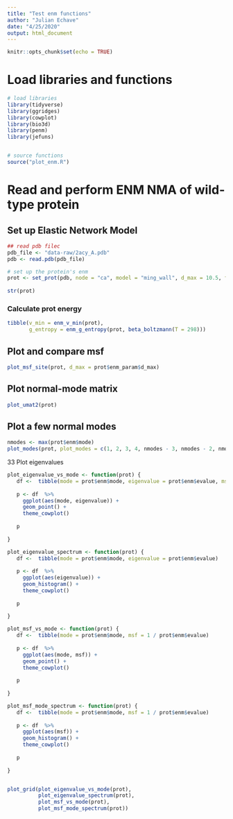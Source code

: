 ```yaml
---
title: "Test enm functions"
author: "Julian Echave"
date: "4/25/2020"
output: html_document
---
```


```r
knitr::opts_chunk$set(echo = TRUE)
```
# Load libraries and functions

```r
# load libraries
library(tidyverse)
library(ggridges)
library(cowplot)
library(bio3d)
library(penm)
library(jefuns)


# source functions
source("plot_enm.R")
```


# Read and perform ENM NMA of wild-type protein


## Set up Elastic Network Model

```r
## read pdb filec
pdb_file <- "data-raw/2acy_A.pdb"
pdb <- read.pdb(pdb_file)

# set up the protein's enm
prot <- set_prot(pdb, node = "ca", model = "ming_wall", d_max = 10.5, frustrated = FALSE)
                
str(prot)
```



### Calculate prot energy

```r
tibble(v_min = enm_v_min(prot), 
       g_entropy = enm_g_entropy(prot, beta_boltzmann(T = 298)))
```


## Plot and compare msf


```r
plot_msf_site(prot, d_max = prot$enm_param$d_max)
```

## Plot normal-mode matrix

```r
plot_umat2(prot)
```

## Plot a few normal modes
  
```r
nmodes <- max(prot$enm$mode)
plot_modes(prot, plot_modes = c(1, 2, 3, 4, nmodes - 3, nmodes - 2, nmodes - 1, nmodes))
```
33 Plot eigenvalues


```r
plot_eigenvalue_vs_mode <- function(prot) {
   df <-  tibble(mode = prot$enm$mode, eigenvalue = prot$enm$evalue, msf = 1 / eigenvalue) 
   
   p <- df  %>% 
     ggplot(aes(mode, eigenvalue)) +
     geom_point() +
     theme_cowplot() 
   
   p
     
}

plot_eigenvalue_spectrum <- function(prot) {
   df <-  tibble(mode = prot$enm$mode, eigenvalue = prot$enm$evalue) 
   
   p <- df  %>% 
     ggplot(aes(eigenvalue)) +
     geom_histogram() +
     theme_cowplot() 
   
   p
     
}

plot_msf_vs_mode <- function(prot) {
   df <-  tibble(mode = prot$enm$mode, msf = 1 / prot$enm$evalue) 
   
   p <- df  %>% 
     ggplot(aes(mode, msf)) +
     geom_point() +
     theme_cowplot() 
   
   p
     
}

plot_msf_mode_spectrum <- function(prot) {
   df <-  tibble(mode = prot$enm$mode, msf = 1 / prot$enm$evalue) 
   
   p <- df  %>% 
     ggplot(aes(msf)) +
     geom_histogram() +
     theme_cowplot() 
   
   p
     
}


plot_grid(plot_eigenvalue_vs_mode(prot),
          plot_eigenvalue_spectrum(prot),
          plot_msf_vs_mode(prot),
          plot_msf_mode_spectrum(prot))








```

